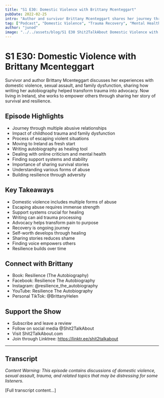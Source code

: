 ```yaml
---
title: "S1 E30: Domestic Violence with Brittany Mcenteggart"
pubDate: 2022-02-25
intro: "Author and survivor Brittany Mcenteggart shares her journey through childhood trauma and domestic violence, discussing her path to healing and advocacy through writing her autobiography 'Resilience.'"
tag: ["Podcast", "Domestic Violence", "Trauma Recovery", "Mental Health", "Advocacy", "Healing", "Relationships", "Survival", "Resilience", "Personal Growth"]
author: "junod"
image: "../../assets/blog/S1 E30 Shit2TalkAbout Domestic Violence with Brittany Mcenteggart.png"
---
```


# S1 E30: Domestic Violence with Brittany Mcenteggart

Survivor and author Brittany Mcenteggart discusses her experiences with domestic violence, sexual assault, and family dysfunction, sharing how writing her autobiography helped transform trauma into advocacy. Now living in Ireland, she works to empower others through sharing her story of survival and resilience.

## Episode Highlights

- Journey through multiple abusive relationships
- Impact of childhood trauma and family dysfunction
- Process of escaping violent situations
- Moving to Ireland as fresh start
- Writing autobiography as healing tool
- Dealing with online criticism and mental health
- Finding support systems and stability
- Importance of sharing survival stories
- Understanding various forms of abuse
- Building resilience through adversity

## Key Takeaways

- Domestic violence includes multiple forms of abuse
- Escaping abuse requires immense strength
- Support systems crucial for healing
- Writing can aid trauma processing
- Advocacy helps transform pain to purpose
- Recovery is ongoing journey
- Self-worth develops through healing
- Sharing stories reduces shame
- Finding voice empowers others
- Resilience builds over time

## Connect with Brittany 

- Book: Resilience (The Autobiography)
- Facebook: Resilience The Autobiography
- Instagram: @resilience_the_autobiography
- YouTube: Resilience The Autobiography
- Personal TikTok: @BrittanyHelen

## Support the Show

- Subscribe and leave a review
- Follow on social media @Shit2TalkAbout
- Visit Shit2TalkAbout.com
- Join through Linktree: https://linktr.ee/shit2talkabout

---

## Transcript 

*Content Warning: This episode contains discussions of domestic violence, sexual assault, trauma, and related topics that may be distressing for some listeners.*

[Full transcript content...]